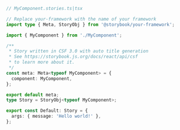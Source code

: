 ```ts
// MyComponent.stories.ts|tsx

// Replace your-framework with the name of your framework
import type { Meta, StoryObj } from '@storybook/your-framework';

import { MyComponent } from './MyComponent';

/**
 * Story written in CSF 3.0 with auto title generation
 * See https://storybook.js.org/docs/react/api/csf
 * to learn more about it.
 */
const meta: Meta<typeof MyComponent> = {
  component: MyComponent,
};

export default meta;
type Story = StoryObj<typeof MyComponent>;

export const Default: Story = {
  args: { message: 'Hello world!' },
};
```
